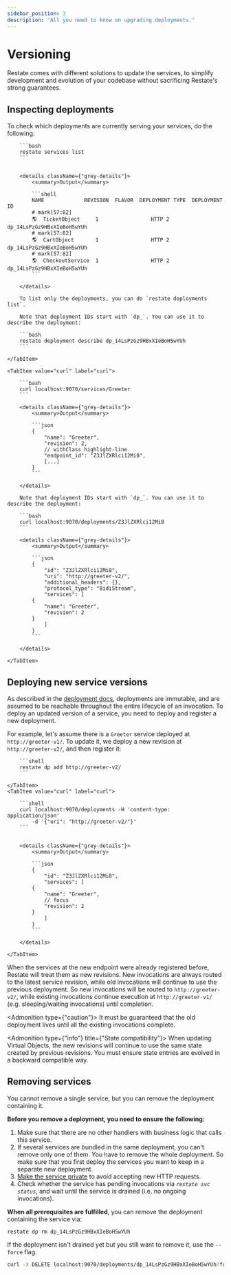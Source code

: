 ```yaml
---
sidebar_position: 3
description: "All you need to know on upgrading deployments."
---
```



# Versioning

Restate comes with different solutions to update the services, to simplify development and evolution of your codebase without sacrificing Restate's strong guarantees.

## Inspecting deployments

To check which deployments are currently serving your services, do the following:

<Tabs groupId="interface" queryString>
    <TabItem value="cli" label="CLI">

        ```bash
        restate services list
        ```


        <details className={"grey-details"}>
            <summary>Output</summary>

            ```shell
            NAME             REVISION  FLAVOR  DEPLOYMENT TYPE  DEPLOYMENT ID
            # mark[57:82]
            🌎  TicketObject     1                 HTTP 2           dp_14LsPzGz9HBxXIeBoH5wYUh
            # mark[57:82]
            🌎  CartObject       1                 HTTP 2           dp_14LsPzGz9HBxXIeBoH5wYUh
            # mark[57:82]
            🌎  CheckoutService  1                 HTTP 2           dp_14LsPzGz9HBxXIeBoH5wYUh
            ```

        </details>

        To list only the deployments, you can do `restate deployments list`.

        Note that deployment IDs start with `dp_`. You can use it to describe the deployment:

        ```bash
        restate deployment describe dp_14LsPzGz9HBxXIeBoH5wYUh
        ```

    </TabItem>

    <TabItem value="curl" label="curl">

        ```bash
        curl localhost:9070/services/Greeter
        ```

        <details className={"grey-details"}>
            <summary>Output</summary>

            ```json
            {
                "name": "Greeter",
                "revision": 2,
                // withClass highlight-line
                "endpoint_id": "Z3JlZXRlci12Mi8",
                [...]
            }
            ```

        </details>

        Note that deployment IDs start with `dp_`. You can use it to describe the deployment:

        ```bash
        curl localhost:9070/deployments/Z3JlZXRlci12Mi8
        ```

        <details className={"grey-details"}>
            <summary>Output</summary>

            ```json
            {
                "id": "Z3JlZXRlci12Mi8",
                "uri": "http://greeter-v2/",
                "additional_headers": {},
                "protocol_type": "BidiStream",
                "services": [
            {
                "name": "Greeter",
                "revision": 2
            }
                ]
            }
            ```

        </details>

    </TabItem>
</Tabs>



## Deploying new service versions

As described in the [deployment docs](/deploy/overview), deployments are immutable, and are assumed to be reachable throughout the entire lifecycle of an invocation.
To deploy an updated version of a service, you need to deploy and register a new deployment.

For example, let's assume there is a `Greeter` service deployed at `http://greeter-v1/`.
To update it, we deploy a new revision at `http://greeter-v2/`, and then register it:

<Tabs groupId="interface" queryString>
    <TabItem value="cli" label="CLI">

        ```shell
        restate dp add http://greeter-v2/
        ```

    </TabItem>
    <TabItem value="curl" label="curl">

        ```shell
        curl localhost:9070/deployments -H 'content-type: application/json'
            -d '{"uri": "http://greeter-v2/"}'
        ```


        <details className={"grey-details"}>
            <summary>Output</summary>

            ```json
            {
                "id": "Z3JlZXRlci12Mi8",
                "services": [
            {
                "name": "Greeter",
                // focus
                "revision": 2
            }
                ]
            }
            ```

        </details>

    </TabItem>
</Tabs>

When the services at the new endpoint were already registered before, Restate will treat them as new revisions.
New invocations are always routed to the latest service revision, while old invocations will continue to use the previous deployment.
So new invocations will be routed to `http://greeter-v2/`, while existing invocations continue execution at `http://greeter-v1/` (e.g. sleeping/waiting invocations) until completion.

<Admonition type={"caution"}>
It must be guaranteed that the old deployment lives until all the existing invocations complete.
</Admonition>


<Admonition type={"info"} title={"State compatibility"}>
When updating Virtual Objects, the new revisions will continue to use the same state created by previous revisions. You must ensure state entries are evolved in a backward compatible way.
</Admonition>

## Removing services

You cannot remove a single service, but you can remove the deployment containing it.

**Before you remove a deployment, you need to ensure the following:**

1. Make sure that there are no other handlers with business logic that calls this service.
2. If several services are bundled in the same deployment, you can't remove only one of them. You have to remove the whole deployment.
So make sure that you first deploy the services you want to keep in a separate new deployment.
4. [Make the service private](/operate/registration#private-services) to avoid accepting new HTTP requests.
5. Check whether the service has pending invocations via _`restate svc status`_, and wait until the service is drained (i.e. no ongoing invocations).

**When all prerequisites are fulfilled**, you can remove the deployment containing the service via:

<Tabs groupId="interface" queryString>
<TabItem value="cli" label="CLI">

```shell
restate dp rm dp_14LsPzGz9HBxXIeBoH5wYUh
```

If the deployment isn't drained yet but you still want to remove it, use the `--force` flag.

</TabItem>
<TabItem value="curl" label="curl">

```bash
curl -X DELETE localhost:9070/deployments/dp_14LsPzGz9HBxXIeBoH5wYUh?force=true
```

</TabItem>
</Tabs>
